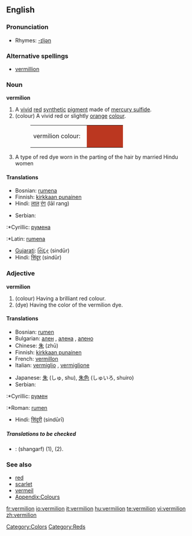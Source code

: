 ==English==

===Pronunciation===
*Rhymes: [[Rhymes:English:-ɪljən|-ɪljən]]

===Alternative spellings===
*[[vermillion]]

===Noun===
'''vermilion'''

# A [[vivid]] [[red]] [[synthetic]] [[pigment]] made of [[mercury sulfide]].
# (colour) A vivid red or slightly [[orange]] [[colour]].
#:<table><tr><td>vermilion colour: &nbsp;</td><td bgcolor="#BB3720" width="80" height="20"></td></tr></table>
# A type of red dye worn in the parting of the hair by married Hindu women

====Translations====
{{trans-top|pigment}}
{{trans-mid}}
{{trans-bottom}}

{{trans-top|colour}}
*Bosnian: [[rumena]] {{f}}
*Finnish: [[kirkkaan punainen]]
*Hindi: [[लाल]] [[रंग]] (lāl rang)
{{trans-mid}}
*Serbian:
:*Cyrillic: [[румена]] {{f}}
:*Latin: [[rumena]] {{f}}
{{trans-bottom}}

{{trans-top|dye}}
*[[Gujarati]]: [[સિંદૂર]] (sindūr)
*Hindi: [[सिंदूर]] (sindūr)
{{trans-mid}}
{{trans-bottom}}

===Adjective===
'''vermilion'''

# (colour) Having a brilliant red colour.
# (dye) Having the color of the vermilion dye.

====Translations====
{{trans-top|colour}}
*Bosnian: [[rumen]] {{m}}
*Bulgarian: [[ален]] {{m}}, [[алена]] {{f}}, [[алено]] {{n}}
*Chinese: [[朱]] (zhū)
*Finnish: [[kirkkaan punainen]]
*French: [[vermillon]] {{m}}
*Italian: [[vermiglio]] {{m}}, [[vermiglione]] {{m}}
{{trans-mid}}
*Japanese: [[朱]] (しゅ, shu), [[朱色]] (しゅいろ, shuiro)
*Serbian:
:*Cyrillic: [[румен]] {{m}}
:*Roman: [[rumen]] {{m}}
{{trans-bottom}}

{{trans-top|dye}}
*Hindi: [[सिंदूरी]] (sindūrī)
{{trans-mid}}
{{trans-bottom}}

=====Translations to be checked=====
<!--Remove this section once all of the translations below have been moved into the tables above.-->
{{checktrans}}

*{{ttbc|Persian}}: {{FAchar|[[شنگرف]]}} (shangarf) (1), (2).

===See also===
*[[red]]
*[[scarlet]]
*[[vermeil]]
*[[Wiktionary_Appendix:Colours|Appendix:Colours]]

[[Category:Colors]]
[[Category:Reds]]

[[fr:vermilion]]
[[io:vermilion]]
[[it:vermilion]]
[[hu:vermilion]]
[[te:vermilion]]
[[vi:vermilion]]
[[zh:vermilion]]
